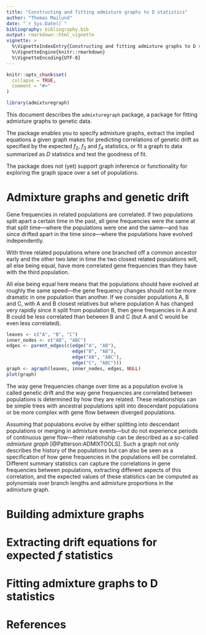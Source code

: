 ```yaml
---
title: "Constructing and fitting admixture graphs to D statistics"
author: "Thomas Mailund"
date: "`r Sys.Date()`"
bibliography: bibliography.bib
output: rmarkdown::html_vignette
vignette: >
  %\VignetteIndexEntry{Constructing and fitting admixture graphs to D statistics}
  %\VignetteEngine{knitr::rmarkdown}
  %\VignetteEncoding{UTF-8}
---
```


```r
knitr::opts_chunk$set(
  collapse = TRUE,
  comment = "#>"
)

library(admixturegraph)
```

This document describes the `admixturegraph` package, a package for fitting admixture graphs to genetic data.

The package enables you to specify admixture graphs, extract the implied equations a given graph makes for predicting correlations of genetic drift as specified by the expected $f_2$, $f_3$ and $f_4$ statistics, or fit a graph to data summarized as $D$ statistics and test the goodness of fit.

The package does not (yet) support graph inference or functionality for exploring the graph space over a set of populations.



# Admixture graphs and genetic drift

Gene frequencies in related populations are correlated. If two populations split apart a certain time in the past, all gene frequencies were the same at that split time---where the populations were one and the same---and has since drifted apart in the time since---where the populations have evolved independently.

With three related populations where one branched off a common ancestor early and the other two later in time the two closest related populations will, all else being equal, have more correlated gene frequencies than they have with the third population. 

All else being equal here means that the populations should have evolved at roughly the same speed---the gene frequency changes should not be more dramatic in one population than another. If we consider populations A, B and C, with A and B closest relatives but where population A has changed very rapidly since it split from population B, then gene frequencies in A and B could be less correlated than between B and C (but A and C would be even less correlated).

```r
leaves <- c("A", "B", "C")
inner_nodes <- c("AB", "ABC")
edges <- parent_edges(c(edge("A", "AB"),
                        edge("B", "AB"),
                        edge("AB", "ABC"),
                        edge("C", "ABC")))
graph <- agraph(leaves, inner_nodes, edges, NULL)
plot(graph)  
```

The way gene frequencies change over time as a population evolve is called genetic drift and the way gene frequencies are correlated between populations is determined by how they are related. These relationships can be simple trees with ancestral populations split into descendant populations or be more complex with gene flow between diverged populations.

Assuming that populations evolve by either splitting into descendant populations or merging in admixture events---but do not experience periods of continuous gene flow---their relationship can be described as a so-called *admixture graph* [@Patterson:ADMIXTOOLS]. Such a graph not only describes the history of the populations but can also be seen as a specification of how gene frequencies in the populations will be correlated. Different summary statistics can capture the correlations in gene frequencies between populations, extracting different aspects of this correlation, and the expected values of these statistics can be computed as polynomials over branch lengths and admixture proportions in the admixture graph.


# Building admixture graphs

# Extracting drift equations for expected $f$ statistics

# Fitting admixture graphs to D statistics

# References
